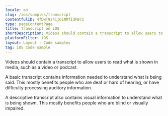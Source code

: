 ```yaml
---
locale: en
slug: /ios/samples/transcript
contentfulID: 4fDwT9s4ij6iNMfIdFB7I
type: pageContentPage
title: Transcript on iOS
shortDescription: Videos should contain a transcript to allow users to read what is shown in media, such as a video or podcast.
platformFilter: iOS
layout: Layout - Code samples
tag: iOS code sample
---
```


Videos should contain a transcript to allow users to read what is shown in media, such as a video or podcast.

A basic transcript contains information needed to understand what is being said. This mostly benefits people who are deaf or hard of hearing, or have difficulty processing auditory information.

A descriptive transcript also contains visual information to understand what is being shown. This mostly benefits people who are blind or visually impaired.

<CodeSample id="media-transcript" locale="en" platform="ios"/>